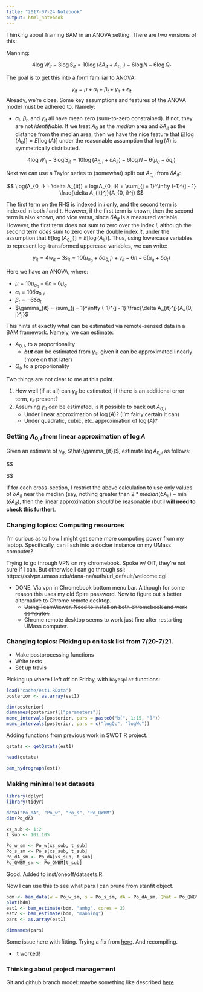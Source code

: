 ```yaml
---
title: "2017-07-24 Notebook"
output: html_notebook
---
```


Thinking about framing BAM in an ANOVA setting. There are two versions of this:

Manning:

$$
4 \log W_{it} - 3 \log S_{it}  = 10 \log (\delta A_{it} + A_{0, i}) - 6 \log N - 6 \log Q_t
$$

The goal is to get this into a form familiar to ANOVA: 

$$
y_{it} = \mu + \alpha_i + \beta_t + \gamma_{it} + \epsilon_{it}
$$
Already, we're close. Some key assumptions and features of the ANOVA model must be adhered to. Namely: 

- $\alpha_i$, $\beta_t$, and $\gamma_{it}$ all have mean zero (sum-to-zero constrained). If not, they are not *identifiable*. If we treat $A_0$ as the *median* area and $\delta A_{it}$ as the distance from the median area, then we have the nice feature that $E[\log(A_0)] = E[\log(A)]$ under the reasonable assumption that $\log(A)$ is symmetrically distributed.

$$
4 \log W_{it} - 3 \log S_{it}  = 10 \log (A_{0, i} + \delta A_{it}) - 6 \log N - 6 (\mu_q + \delta q_t)
$$

Next we can use a Taylor series to (somewhat) split out $A_{0,i}$ from $\delta A_{it}$:

$$
\log(A_{0, i} + \delta A_{it}) =  log(A_{0, i}) + \sum_{j = 1}^\infty (-1)^{j - 1} \frac{\delta A_{it}^j}{A_{0, i}^j}
$$

The first term on the RHS is indexed in $i$ only, and the second term is indexed in both $i$ and $t$. However, if the first term is known, then the second term is also known, and vice versa, since $\delta A_{it}$ is a measured variable. However, the first term does not sum to zero over the index $i$, although the second term *does* sum to zero over the double index $it$, under the assumption that $E[\log(A_{0,i})] = E[\log(A_{it})]$. Thus, using lowercase variables to represent log-transformed uppercase variables, we can write:

$$
y_{it} = 4 w_{it} - 3 s_{it}  = 10 (\mu_{a_0} + \delta a_{0,i}) + \gamma_{it} - 6 n - 6 (\mu_q + \delta q_t)
$$

Here we have an ANOVA, where:

- $\mu = 10 \mu_{a_0} - 6n - 6 \mu_q$
- $\alpha_i = 10 \delta a_{0, i}$
- $\beta_t = -6 \delta q_t$
- $\gamma_{it} = \sum_{j = 1}^\infty (-1)^{j - 1} \frac{\delta A_{it}^j}{A_{0, i}^j}$

This hints at exactly what can be estimated via remote-sensed data in a BAM framework. Namely, we can estimate:

- $A_{0,i}$, to a proportionality
    - ***but*** can be estimated from $\gamma_{it}$, given it can be approximated linearly (more on that later)
- $Q_{t}$, to a proporionality

Two things are not clear to me at this point. 

1. How well (if at all) can $\gamma_{it}$ be estimated, if there is an additional error term, $\epsilon_{it}$ present?
2. Assuming $\gamma_{it}$ *can* be estimated, is it possible to back out $A_{0, i}$ 
    - Under linear approximation of $\log(A)$? (I'm fairly certain it can)
    - Under quadratic, cubic, etc. approximation of $\log(A)$?

### Getting $A_{0, i}$ from linear approximation of $\log A$

Given an estimate of $\gamma_{it}$, $\hat{\gamma_{it}}$, estimate $\log A_{0, i}$ as follows:

$$
\begin{aligned}
\gamma_{it} &= \sum_{j = 1}^\infty (-1)^{j - 1} \frac{\delta A_{it}^j}{A_{0, i}^j} \\
& \approx  \frac{\delta A_{it}}{A_{0, i}} \\

\implies \hat{A}_{0,i} &= \frac{\delta A_{it}}{\hat{\gamma}_{it}} \\
\end{aligned}
$$

If for each cross-section, I restrict the above calculation to use only values of $\delta A_{it}$ near the median (say, nothing greater than $2 * median(\delta A_{it}) - \min(\delta A_{it})$, then the linear approximation *should* be reasonable (but **I will need to check this further**).

### Changing topics: Computing resources

I'm curious as to how I might get some more computing power from my laptop. Specifically, can I ssh into a docker instance on my UMass computer?

Trying to go through VPN on my chromebook. Spoke w/ OIT, they're not sure if I can. But otherwise I can go through ssl: https://sslvpn.umass.edu/dana-na/auth/url_default/welcome.cgi

- DONE. Via vpn in Chromebook bottom menu bar. Although for some reason this uses my old Spire password. Now to figure out a better alternative to Chrome remote desktop. 
    - ~~Using TeamViewer. Need to install on both chromebook and work computer.~~
    - Chrome remote desktop seems to work just fine after restarting UMass computer.
    
### Changing topics: Picking up on task list from 7/20-7/21.

- Make postprocessing functions
- Write tests
- Set up travis

Picking up where I left off on Friday, with `bayesplot` functions:

```r
load("cache/est1.RData")
posterior <- as.array(est1)

dim(posterior)
dimnames(posterior)[["parameters"]]
mcmc_intervals(posterior, pars = paste0("b[", 1:15, "]"))
mcmc_intervals(posterior, pars = c("logQc", "logWc"))


```

Adding functions from previous work in SWOT R project.

```r
qstats <- getQstats(est1)

head(qstats)

bam_hydrograph(est1)
```

### Making minimal test datasets

```r
library(dplyr)
library(tidyr)

data("Po_dA", "Po_w", "Po_s", "Po_QWBM")
dim(Po_dA)

xs_sub <- 1:2
t_sub <- 101:105

Po_w_sm <- Po_w[xs_sub, t_sub]
Po_s_sm <- Po_s[xs_sub, t_sub]
Po_dA_sm <- Po_dA[xs_sub, t_sub]
Po_QWBM_sm <- Po_QWBM[t_sub]
```

Good. Added to inst/oneoff/datasets.R.

Now I can use this to see what pars I can prune from stanfit object.

```r
bdm <- bam_data(w = Po_w_sm, s = Po_s_sm, dA = Po_dA_sm, Qhat = Po_QWBM_sm)
plot(bdm)
est1 <- bam_estimate(bdm, "amhg", cores = 2)
est2 <- bam_estimate(bdm, "manning")
pars <- as.array(est1)

dimnames(pars)
```

Some issue here with fitting. Trying a fix from [here](http://discourse.mc-stan.org/t/new-cppobject-xp-constructor-in-2-16-and-how-to-configure-travisci/1192/2). And recompiling.

- It worked!

### Thinking about project management

Git and github branch model: maybe something like described [here](http://nvie.com/posts/a-successful-git-branching-model/)

